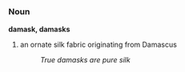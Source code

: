 =={{en}}==
===Noun===
'''damask, damasks'''
#an ornate silk fabric originating from Damascus
#:''True damasks are pure silk''